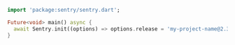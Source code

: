 ```dart
import 'package:sentry/sentry.dart';

Future<void> main() async {
  await Sentry.init((options) => options.release = 'my-project-name@2.3.12+12'); // packageName@versionName+buildNumber
}
```
